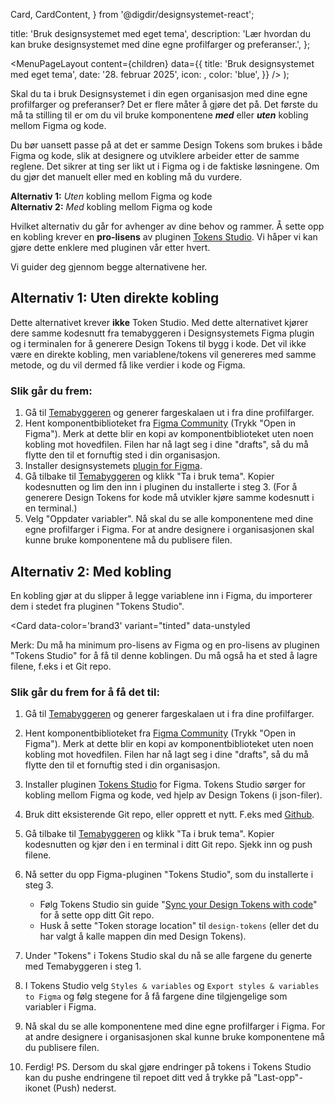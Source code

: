 
  Card,
  CardContent,
} from '@digdir/designsystemet-react';


  title: 'Bruk designsystemet med eget tema',
  description:
    'Lær hvordan du kan bruke designsystemet med dine egne profilfarger og preferanser.',
};

  <MenuPageLayout
    content={children}
    data={{
      title: 'Bruk designsystemet med eget tema',
      date: '28. februar 2025',
      icon: <PaletteIcon />,
      color: 'blue',
    }}
  />
);

Skal du ta i bruk Designsystemet i din egen organisasjon med dine egne profilfarger og preferanser? Det er flere måter å gjøre det på. Det første du må ta stilling til er om du vil bruke komponentene **_med_** eller **_uten_** kobling mellom Figma og kode. 

Du bør uansett passe på at det er samme Design Tokens som brukes i både Figma og kode, slik at designere og utviklere arbeider etter de samme reglene. Det sikrer at ting ser likt ut i Figma og i de faktiske løsningene. Om du gjør det manuelt eller med en kobling må du vurdere. 

**Alternativ 1:** _Uten_ kobling mellom Figma og kode \
**Alternativ 2:** _Med_ kobling mellom Figma og kode 

Hvilket alternativ du går for avhenger av dine behov og rammer. Å sette opp en kobling krever en **pro-lisens** av pluginen [Tokens Studio](https://tokens.studio/). Vi håper vi kan gjøre dette enklere med pluginen vår etter hvert.

Vi guider deg gjennom begge alternativene her.


## Alternativ 1: Uten direkte kobling

Dette alternativet krever **ikke** Token Studio. Med dette alternativet kjører dere samme kodesnutt fra temabyggeren i Designsystemets Figma plugin og i terminalen for å generere Design Tokens til bygg i kode. Det vil ikke være en direkte kobling, men variablene/tokens vil genereres med samme metode, og du vil dermed få like verdier i kode og Figma. 


### Slik går du frem:

1. Gå til [Temabyggeren](https://next.theme.designsystemet.no) og generer fargeskalaen ut i fra dine profilfarger.
2. Hent komponentbiblioteket fra [Figma Community](https://www.figma.com/community/file/1322138390374166141/designsystemet-core-ui-kit) (Trykk "Open in Figma"). Merk at dette blir en kopi av komponentbiblioteket uten noen kobling mot hovedfilen. Filen har nå lagt seg i dine "drafts", så du må flytte den til et fornuftig sted i din organisasjon.
3. Installer designsystemets [plugin for Figma](https://www.figma.com/community/plugin/1382044395533039221/designsystemet-beta).
4. Gå tilbake til [Temabyggeren](https://next.theme.designsystemet.no) og klikk "Ta i bruk tema". Kopier kodesnutten og lim den inn i pluginen du installerte i steg 3. (For å generere Design Tokens for kode må utvikler kjøre samme kodesnutt i en terminal.) 
5. Velg "Oppdater variabler". Nå skal du se alle komponentene med dine egne profilfarger i Figma. For at andre designere i organisasjonen skal kunne bruke komponentene må du publisere filen.


## Alternativ 2: Med kobling

En kobling gjør at du slipper å legge variablene inn i Figma, du importerer dem i stedet fra pluginen "Tokens Studio".



 <Card
  data-color='brand3'
  variant="tinted"
  data-unstyled
>
  Merk:  Du må ha minimum pro-lisens av Figma og en pro-lisens av pluginen "Tokens Studio" for å få til denne koblingen. Du må også ha et sted å lagre filene, f.eks i et Git repo.
</Card>


### Slik går du frem for å få det til:

1. Gå til [Temabyggeren](https://next.theme.designsystemet.no) og generer fargeskalaen ut i fra dine profilfarger.

2. Hent komponentbiblioteket fra [Figma Community](https://www.figma.com/community/file/1322138390374166141/designsystemet-core-ui-kit) (Trykk "Open in Figma"). Merk at dette blir en kopi av komponentbiblioteket uten noen kobling mot hovedfilen. Filen har nå lagt seg i dine "drafts", så du må flytte den til et fornuftig sted i din organisasjon.

3. Installer pluginen [Tokens Studio](<https://www.figma.com/community/plugin/843461159747178978/Tokens-Studio-for-Figma-(Figma-Tokens)>) for Figma. Tokens Studio sørger for kobling mellom Figma og kode, ved hjelp av Design Tokens (i json-filer). 

4. Bruk ditt eksisterende Git repo, eller opprett et nytt. F.eks med [Github](https://github.com/new).

5. Gå tilbake til [Temabyggeren](https://next.theme.designsystemet.no) og klikk "Ta i bruk tema". Kopier kodesnutten og kjør den i en terminal i ditt Git repo. Sjekk inn og push filene. 

6. Nå setter du opp Figma-pluginen "Tokens Studio", som du installerte i steg 3. 

    - Følg Tokens Studio sin guide "[Sync your Design Tokens with code](https://docs.tokens.studio/token-storage-and-sync/sync-provider-overview)" for å sette opp ditt Git repo. 
    - Husk å sette "Token storage location" til `design-tokens` (eller det du har valgt å kalle mappen din med Design Tokens).

7. Under "Tokens" i Tokens Studio skal du nå se alle fargene du generte med Temabyggeren i steg 1. 

8. I Tokens Studio velg `Styles & variables` og `Export styles & variables to Figma` og følg stegene for å få fargene dine tilgjengelige som variabler i Figma. 

9. Nå skal du se alle komponentene med dine egne profilfarger i Figma. For at andre designere i organisasjonen skal kunne bruke komponentene må du publisere filen.

9. Ferdig! PS. Dersom du skal gjøre endringer på tokens i Tokens Studio kan du pushe endringene til repoet ditt ved å trykke på "Last-opp"-ikonet (Push) nederst. 
